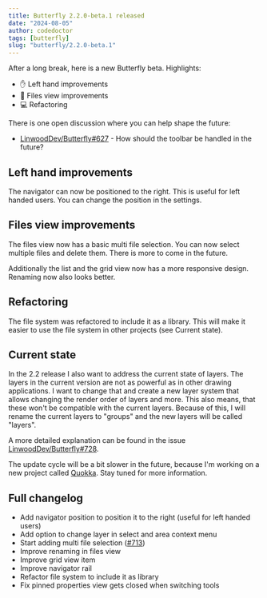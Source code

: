```yaml
---
title: Butterfly 2.2.0-beta.1 released
date: "2024-08-05"
author: codedoctor
tags: [butterfly]
slug: "butterfly/2.2.0-beta.1"
---
```


After a long break, here is a new Butterfly beta.
Highlights:

- ✋ Left hand improvements
- 📁 Files view improvements
- 💻 Refactoring

There is one open discussion where you can help shape the future:

- [LinwoodDev/Butterfly#627](https://github.com/LinwoodDev/Butterfly/discussions/627) - How should the toolbar be handled in the future?

## Left hand improvements

The navigator can now be positioned to the right. This is useful for left handed users. You can change the position in the settings.

## Files view improvements

The files view now has a basic multi file selection. You can now select multiple files and delete them. There is more to come in the future.

Additionally the list and the grid view now has a more responsive design. Renaming now also looks better.

## Refactoring

The file system was refactored to include it as a library. This will make it easier to use the file system in other projects (see Current state).

## Current state

In the 2.2 release I also want to address the current state of layers. The layers in the current version are not as powerful as in other drawing applications. I want to change that and create a new layer system that allows changing the render order of layers and more.
This also means, that these won't be compatible with the current layers. Because of this, I will rename the current layers to "groups" and the new layers will be called "layers".

A more detailed explanation can be found in the issue [LinwoodDev/Butterfly#728](https://github.com/LinwoodDev/Butterfly/issues/728).

The update cycle will be a bit slower in the future, because I'm working on a new project called [Quokka](https://github.com/LinwoodDev/Quokka/discussions/26). Stay tuned for more information.

## Full changelog

* Add navigator position to position it to the right (useful for left handed users)
* Add option to change layer in select and area context menu
* Start adding multi file selection ([#713](https://github.com/LinwoodDev/Butterfly/issues/713))
* Improve renaming in files view
* Improve grid view item
* Improve navigator rail
* Refactor file system to include it as library
* Fix pinned properties view gets closed when switching tools
